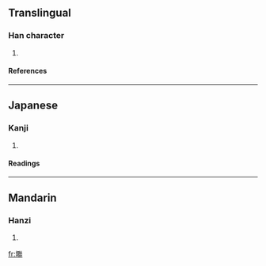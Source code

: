 ==Translingual==
===Han character===
{{Han char|rn=32|rad=土|as=17|sn=20|four=4217<sub>2</sub>|canj=土尸十廿 (GSJT)}}
# {{defn|Han|sort=土17}}
====References====
{{Han ref|kx=0242.160|dkj=05607|dj=0482.120|hdz=10501.040|uh=58E3|ud=22755|bh=F442|bd=62530}}
----
==Japanese==
===Kanji===
{{ja-kanji|grade=|rs=土17}}
# {{defn|Japanese}} 
====Readings====
{{ja-readings|on=[[りん]] (rin)|kun=[[おか]] (oka)}}
----
==Mandarin==
===Hanzi===
{{cmn-hanzi|pin=[[lín]] ([[lin2]])|wg=lin<sup>2</sup>}}
# {{defn|Mandarin}}

[[fr:壣]]